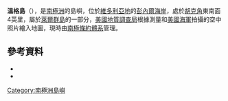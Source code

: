 '''溫格島'''（{{lang-en|Unger Island}}），是[[南極洲|南極洲]]的島嶼，位於[[維多利亞地|維多利亞地]]的[[彭內爾海岸|彭內爾海岸]]，處於[[胡克角|胡克角]]東南面4英里，屬於[[萊爾群島|萊爾群島]]的一部分，[[美國地質調查局|美國地質調查局]]根據測量和[[美國海軍|美國海軍]]拍攝的空中照片繪入地圖，現時由[[南極條約體系|南極條約體系]]管理。

==參考資料==
*{{cite web
 |accessdate  = 2007-03-28
 |url         = http://aadc-maps.aad.gov.au/aadc/gaz/display_name.cfm?gaz_id=133059
 |title       = Name Details: Unger Island
 |work        = Antarctic Gazetter
 |publisher   = Australian Antarctic Data Centre
 |deadurl     = yes
 |archiveurl  = https://web.archive.org/web/20070926231314/http://aadc-maps.aad.gov.au/aadc/gaz/display_name.cfm?gaz_id=133059
 |archivedate = 2007-09-26
}}
*{{usgs-gazetteer}}

{{Antarctica-geo-stub}}
[[Category:南極洲島嶼|Category:南極洲島嶼]]

{{coord|70|41|57.3|S|166|55|17|E|display=title|type:landmark}}